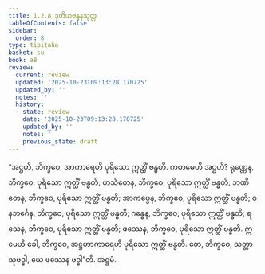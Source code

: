 ```yaml
---
title: 1.2.8 ဒုတိယဗန္ဓနသုတ္တ
tableOfContents: false
sidebar:
  order: 8
type: tipitaka
basket: su
book: a8
review:
  current: review
  updated: '2025-10-23T09:13:28.170725'
  updated_by: ''
  notes: ''
  history:
  - state: review
    date: '2025-10-23T09:13:28.170725'
    updated_by: ''
    notes: ''
    previous_state: draft
---
```



<ReviewStatus review={frontmatter.review} showDetails={true} />

<HypothesisAnnotation frontmatter={frontmatter} />

<DynamicBreadcrumb />

<Division number="18" book="a8" e="ch" v="17" p="38">

<Paragraph number="178" book="a8">
“အဋ္ဌဟိ, ဘိက္ခဝေ, အာကာရေဟိ ပုရိသော ဣတ္ထိံ ဗန္ဓတိ. ကတမေဟိ အဋ္ဌဟိ? ရုဏ္ဏေန, ဘိက္ခဝေ, ပုရိသော ဣတ္ထိံ ဗန္ဓတိ; ဟသိတေန, ဘိက္ခဝေ, ပုရိသော ဣတ္ထိံ ဗန္ဓတိ; ဘဏိတေန, ဘိက္ခဝေ, ပုရိသော ဣတ္ထိံ ဗန္ဓတိ; အာကပ္ပေန, ဘိက္ခဝေ, ပုရိသော ဣတ္ထိံ ဗန္ဓတိ; ဝနဘင်္ဂေန, ဘိက္ခဝေ, ပုရိသော ဣတ္ထိံ ဗန္ဓတိ; ဂန္ဓေန, ဘိက္ခဝေ, ပုရိသော ဣတ္ထိံ ဗန္ဓတိ; ရသေန, ဘိက္ခဝေ, ပုရိသော ဣတ္ထိံ ဗန္ဓတိ; ဖဿေန, ဘိက္ခဝေ, ပုရိသော ဣတ္ထိံ ဗန္ဓတိ. ဣမေဟိ ခေါ, ဘိက္ခဝေ, အဋ္ဌဟာကာရေဟိ ပုရိသော ဣတ္ထိံ ဗန္ဓတိ. တေ, ဘိက္ခဝေ, သတ္တာ သုဗဒ္ဓါ, ယေ ဖဿေန ဗဒ္ဓါ”တိ.

</Paragraph>
</Division>

<Paragraph number="179" type="center" book="a8">
အဋ္ဌမံ.
</Paragraph>